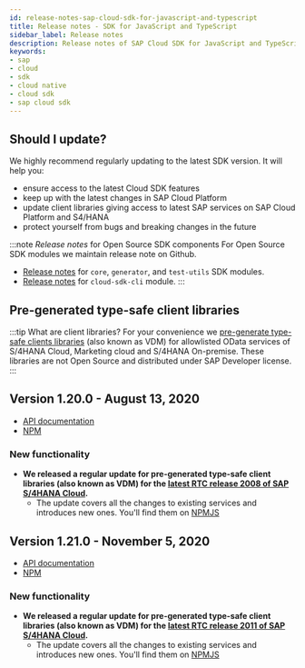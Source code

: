 ```yaml
---
id: release-notes-sap-cloud-sdk-for-javascript-and-typescript
title: Release notes - SDK for JavaScript and TypeScript
sidebar_label: Release notes
description: Release notes of SAP Cloud SDK for JavaScript and TypeScript, stay up to date with the recent features, fixes, dependency updates and recommendedations.
keywords:
- sap
- cloud
- sdk
- cloud native
- cloud sdk
- sap cloud sdk
---
```


<BuildBadge />


## Should I update?
We highly recommend regularly updating to the latest SDK version. It will help you:

- ensure access to the latest Cloud SDK features
- keep up with the latest changes in SAP Cloud Platform
- update client libraries giving access to latest SAP services on SAP Cloud Platform and S4/HANA
- protect yourself from bugs and breaking changes in the future

:::note _Release notes_ for Open Source SDK components
For Open Source SDK modules we maintain release note on Github.

- [Release notes](https://github.com/SAP/cloud-sdk/releases) for `core`, `generator`, and `test-utils` SDK modules.
- [Release notes](https://github.com/SAP/cloud-sdk-cli/releases) for `cloud-sdk-cli` module.
:::


## Pre-generated type-safe client libraries

:::tip What are client libraries?
For your convenience we [pre-generate type-safe clients libraries](https://www.npmjs.com/search?q=%40sap%2Fcloud-sdk-vdm-*) (also known as VDM) for allowlisted OData services of S/4HANA Cloud, Marketing cloud and S/4HANA On-premise. These libraries are not Open Source and distributed under SAP Developer license.
:::

## Version 1.20.0 - August 13, 2020

- [API documentation](https://help.sap.com/doc/c0ae2e82b25e4b77855f00ec098ddf8f/1.0/en-US/index.html)
- [NPM](https://www.npmjs.com/search?q=%40sap%2Fcloud-sdk-vdm-*)

### New functionality

- **We released a regular update for pre-generated type-safe client libraries (also known as VDM) for the [latest RTC release 2008 of SAP S/4HANA Cloud](https://news.sap.com/2020/08/sap-s4hana-cloud-release-2008-stay-ahead-change/).**
  - The update covers all the changes to existing services and introduces new ones. You'll find them on [NPMJS](https://www.npmjs.com/search?q=%40sap%2Fcloud-sdk-vdm-*)

## Version 1.21.0 - November 5, 2020

- [API documentation]()
- [NPM](https://www.npmjs.com/search?q=%40sap%2Fcloud-sdk-vdm-*)

### New functionality

- **We released a regular update for pre-generated type-safe client libraries (also known as VDM) for the [latest RTC release 2011 of SAP S/4HANA Cloud](https://blogs.sap.com/2020/10/28/sap-s-4hana-cloud-2011-release/).**
  - The update covers all the changes to existing services and introduces new ones. You'll find them on [NPMJS](https://www.npmjs.com/search?q=%40sap%2Fcloud-sdk-vdm-*)

